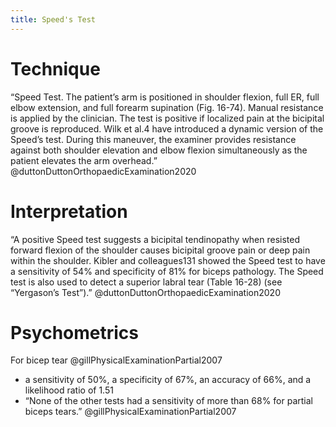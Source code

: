 ```yaml
---
title: Speed's Test
---
```




# Technique

"Speed Test. The patient’s arm is positioned in shoulder flexion, full ER, full elbow extension, and full forearm supination (Fig. 16-74). Manual resistance is applied by the clinician. The test is positive if localized pain at the bicipital groove is reproduced. Wilk et al.4 have introduced a dynamic version of the Speed’s test. During this maneuver, the examiner provides resistance against both shoulder elevation and elbow flexion simultaneously as the patient elevates the arm overhead." @duttonDuttonOrthopaedicExamination2020

# Interpretation

"A positive Speed test suggests a bicipital tendinopathy when resisted forward flexion of the shoulder causes bicipital groove pain or deep pain within the shoulder. Kibler and colleagues131 showed the Speed test to have a sensitivity of 54% and specificity of 81% for biceps pathology. The Speed test is also used to detect a superior labral tear (Table 16-28) (see “Yergason’s Test”)." @duttonDuttonOrthopaedicExamination2020

# Psychometrics

For bicep tear @gillPhysicalExaminationPartial2007

- a sensitivity of 50%, a specificity of 67%, an accuracy of 66%, and a likelihood ratio of 1.51
- "None of the other tests had a sensitivity of more than 68% for partial biceps tears." @gillPhysicalExaminationPartial2007